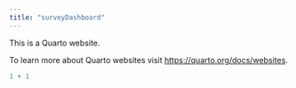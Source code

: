 ```yaml
---
title: "surveyDashboard"
---
```


This is a Quarto website.

To learn more about Quarto websites visit <https://quarto.org/docs/websites>.

```r
1 + 1
```
